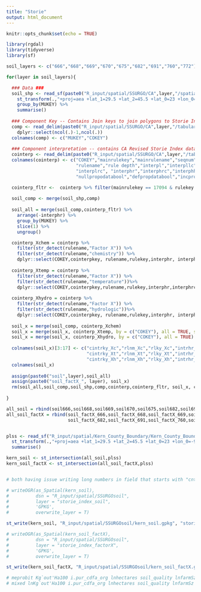 ```yaml
---
title: "Storie"
output: html_document
---
```


```r
knitr::opts_chunk$set(echo = TRUE)
```

```r

library(rgdal) 
library(tidyverse) 
library(sf) 

```

```r
soil_layers <- c("666","668","669","670","675","682","691","760","772")

for(layer in soil_layers){

  ### Data ###
  soil_shp <- read_sf(paste0("R_input/spatial/SSURGO/CA",layer,"/spatial/soilmu_a_ca",layer,".shp")) %>% 
    st_transform(.,"+proj=aea +lat_1=29.5 +lat_2=45.5 +lat_0=23 +lon_0=-96 +x_0=0 +y_0=0 +ellps=GRS80 +towgs84=0,0,0,0,0,0,0 +units=m +no_defs") %>% 
    group_by(MUKEY) %>% 
    summarise()
  
  ### Component Key -- Contains Join keys to join polygons to Storie Index ###
  comp <- read_delim(paste0("R_input/spatial/SSURGO/CA",layer,"/tabular/comp.txt"), delim = "|", col_names = F) %>% 
    dplyr::select(ncol(.)-1,ncol(.))
  colnames(comp) <- c("MUKEY","COKEY")
  
  ### Component interpretation -- contains CA Revised Storie Index data ###
  cointerp <- read_delim(paste0("R_input/spatial/SSURGO/CA",layer,"/tabular/cinterp.txt"),delim = "|", col_names = F)
  colnames(cointerp) <- c("COKEY","mainrulekey","mainrulename","seqnum","rulekey",
                          "rulename","rule depth","interpl","interpllc","interplRV",
                          "interplrc", "interphr","interphrc","interphh","interphhc",
                          "nullpropodatabool","defpropdatabool","incpropdatabool","cointerpkey")

  cointerp_fltr <-  cointerp %>% filter(mainrulekey == 17094 & rulekey == 17094)
  
  soil_comp <- merge(soil_shp,comp)
  
  soil_all = merge(soil_comp,cointerp_fltr) %>% 
    arrange(-interphr) %>% 
    group_by(MUKEY) %>% 
    slice(1) %>% 
    ungroup()

  cointerp_Xchem = cointerp %>% 
    filter(str_detect(rulename,"Factor X")) %>% 
    filter(str_detect(rulename,"chemistry")) %>% 
    dplyr::select(COKEY,cointerpkey, rulename,rulekey,interphr, interphrc)
  
  cointerp_Xtemp = cointerp %>% 
    filter(str_detect(rulename,"Factor X")) %>% 
    filter(str_detect(rulename,"temperature"))%>% 
    dplyr::select(COKEY,cointerpkey,rulename,rulekey,interphr,interphrc)
  
  cointerp_Xhydro = cointerp %>% 
    filter(str_detect(rulename,"Factor X")) %>% 
    filter(str_detect(rulename,"hydrologic"))%>% 
    dplyr::select(COKEY,cointerpkey, rulename,rulekey,interphr, interphrc)
  
  soil_x = merge(soil_comp, cointerp_Xchem)
  soil_x = merge(soil_x, cointerp_Xtemp, by = c("COKEY"), all = TRUE, suffixes = c('_Xc','_Xt'))
  soil_x = merge(soil_x, cointerp_Xhydro, by = c("COKEY"), all = TRUE)
  
  colnames(soil_x)[3:17] <- c("cintrky_Xc","rlnm_Xc","rlky_Xc","intrhr_Xc","intrhrc_Xc",
                              "cintrky_Xt","rlnm_Xt","rlky_Xt","intrhr_Xt","intrhrc_Xt",
                              "cintrky_Xh","rlnm_Xh","rlky_Xh","intrhr_Xh","intrhrc_Xh")
  colnames(soil_x)
  
  assign(paste0("soil",layer),soil_all)
  assign(paste0("soil_factX_", layer), soil_x)
  rm(soil_all,soil_comp,soil_shp,comp,cointerp,cointerp_fltr, soil_x, cointerp_Xtemp, cointerp_Xchem, cointerp_Xhydro)
    
}

all_soil = rbind(soil666,soil668,soil669,soil670,soil675,soil682,soil691,soil760,soil772)
all_soil_factX = rbind(soil_factX_666,soil_factX_668,soil_factX_669,soil_factX_670,soil_factX_675,
                       soil_factX_682,soil_factX_691,soil_factX_760,soil_factX_772)


plss <- read_sf("R_input/spatial/Kern_County_Boundary/Kern_County_Boundary.shp") %>% 
  st_transform(.,"+proj=aea +lat_1=29.5 +lat_2=45.5 +lat_0=23 +lon_0=-96 +x_0=0 +y_0=0 +ellps=GRS80 +towgs84=0,0,0,0,0,0,0 +units=m +no_defs") %>% 
  summarise()

kern_soil <- st_intersection(all_soil,plss)
kern_soil_factX <- st_intersection(all_soil_factX,plss)


# both having issue writing long numbers in field that starts with "cntrpky"

# writeOGR(as_Spatial(kern_soil), 
#          dsn = "R_input/spatial/SSURGOsoil",
#          layer = "storie_index_soil",
#          'GPKG',
#          overwrite_layer = T)

st_write(kern_soil, "R_input/spatial/SSURGOsoil/kern_soil.gpkg", "storie_index_soil", append=FALSE)

# writeOGR(as_Spatial(kern_soil_factX), 
#          dsn = "R_input/spatial/SSURGOsoil",
#          layer = "storie_index_factorX",
#          'GPKG',
#          overwrite_layer = T)

st_write(kern_soil_factX, "R_input/spatial/SSURGOsoil/kern_soil_factX.gpkg", "storie_index_factorX", append=FALSE)
```

```r
# meprobit Kg`out'Ha100 i.pur_cdfa_org lnhectares soil_quality lnfarmSz ||PermFam:|| year:, vce(robust);
# mixed lnKg`out'Ha100 i.pur_cdfa_org lnhectares soil_quality lnfarmSz if Kg`out'Ha100>0||PermFam:|| year:, vce(robust)
```




